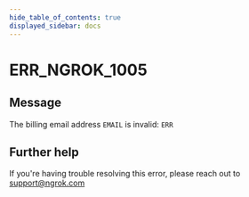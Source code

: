 ```yaml
---
hide_table_of_contents: true
displayed_sidebar: docs
---
```



# ERR_NGROK_1005

## Message

The billing email address `EMAIL` is invalid: `ERR`

<ErrorDetails error="err_ngrok_1005" />

## Further help

If you're having trouble resolving this error, please reach out to [support@ngrok.com](mailto:support@ngrok.com?subject=Help%20with%20ERR_NGROK_1005)

